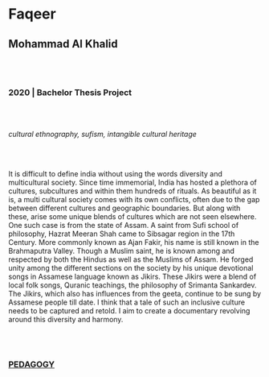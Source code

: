 # Faqeer
## Mohammad Al Khalid

<br/><br/>

### 2020 | Bachelor Thesis Project

<br/><br/>

*cultural ethnography, sufism, intangible cultural heritage*

<br/><br/>

It is difficult to define india without using the words diversity and multicultural society. Since time immemorial, India has hosted a plethora of cultures, subcultures and within them hundreds of rituals. 
As beautiful as it is, a multi cultural society comes with its own conflicts, often due to the gap between different cultures and geographic boundaries. But along with these, arise some unique blends of cultures which are not seen elsewhere. One such case is from the state of Assam. A saint from Sufi school of philosophy, Hazrat Meeran Shah came to Sibsagar region in the 17th Century. More commonly known as Ajan Fakir, his name is still known in the Brahmaputra Valley. Though a Muslim saint, he is known among and respected by both the Hindus as well as the Muslims of Assam. He forged unity among the different sections on the society by his unique devotional songs in Assamese language known as Jikirs. These Jikirs were a blend of local folk songs, Quranic teachings, the philosophy of Srimanta Sankardev. The Jikirs, which also has influences from the geeta, continue to be sung by Assamese people till date. 
I think that a tale of such an inclusive culture needs to be captured and retold. I aim to create a documentary revolving around this diversity and harmony.

<br/><br/>

### [PEDAGOGY](/research-groups/pedagogy)
